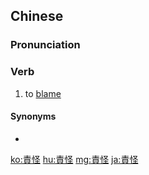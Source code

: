 {{also|责怪}}
==Chinese==
{{zh-forms|s=责怪}}

===Pronunciation===
{{zh-pron
|m=zéguài
|c=zaak3 gwaai3
|mn=qz:chit-koài/xm,zz:chek-koài/qz:chit-kòe
|cat=v
}}

===Verb===
{{zh-verb}}

# to [[blame]]

====Synonyms====
* {{zh-l|責備}}

[[ko:責怪]]
[[hu:責怪]]
[[mg:責怪]]
[[ja:責怪]]